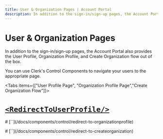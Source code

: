 ```yaml
---
title: User & Organization Pages | Account Portal
description: In addition to the sign-in/sign-up pages, the Account Portal also provides the User Profile, Organization Profile and Create Organization flow out of the box. 
---
```


# User & Organization Pages

In addition to the sign-in/sign-up pages, the Account Portal also provides the User Profile, Organization Profile, and Create Organization flow out of the box. 

You can use Clerk's Control Components to navigate your users to the appropriate page.

<Tabs items={["User Profile Page", "Organization Profile Page","Create Organization Flow"]}>
<Tab>
# [`<RedirectToUserProfile/>`](/docs/components/control/redirect-to-userprofile)

<Images 
  width={3248}
  height={1716}
  src="/docs/images/account-portal/account_portal_user_profile.png"
  alt="User Profile in Account Portal"
/>
</Tab>

<Tab>
# [`<RedirectToOrganizationProfile/>`](/docs/components/control/redirect-to-organizationprofile)

<Images 
  width={3248}
  height={1716}
  src="/docs/images/account-portal/account_portal_org_profile.png"
  alt="Organization Profile in Account Portal"
/>
</Tab>

<Tab>
# [`<RedirectToCreateOrganization/>`](/docs/components/control/redirect-to-createorganization)

<Images 
  width={3248}
  height={1716}
  src="/docs/images/account-portal/account_portal_create_org.png"
  alt="Create Organization flow in Account Portal"
/>
</Tab>
</Tabs>